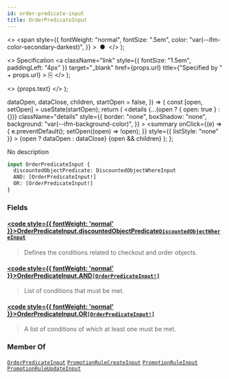 ```yaml
---
id: order-predicate-input
title: OrderPredicateInput
---
```


  <>
    <span
      style={{
        fontWeight: "normal",
        fontSize: ".5em",
        color: "var(--ifm-color-secondary-darkest)",
      }}
    >
      &nbsp;●&nbsp;
    </span>
  </>
);

  <>
    Specification
    <a
      className="link"
      style={{ fontSize: "1.5em", paddingLeft: "4px" }}
      target="\_blank"
      href={props.url}
      title={"Specified by " + props.url}
    >
      ⎘
    </a>
  </>
);

  <>
    <span className={props.class}>{props.text}</span>
  </>
);


  dataOpen,
  dataClose,
  children,
  startOpen = false,
}) => {
  const [open, setOpen] = useState(startOpen);
  return (
    <details
      {...(open ? { open: true } : {})}
      className="details"
      style={{
        border: "none",
        boxShadow: "none",
        background: "var(--ifm-background-color)",
      }}
    >
      <summary
        onClick={(e) => {
          e.preventDefault();
          setOpen((open) => !open);
        }}
        style={{ listStyle: "none" }}
      >
        {open ? dataOpen : dataClose}
      </summary>
      {open && children}
    </details>
  );
};

No description

```graphql
input OrderPredicateInput {
  discountedObjectPredicate: DiscountedObjectWhereInput
  AND: [OrderPredicateInput!]
  OR: [OrderPredicateInput!]
}
```

### Fields

#### [<code style={{ fontWeight: 'normal' }}>OrderPredicateInput.<b>discountedObjectPredicate</b></code>](#)<Bullet />[`DiscountedObjectWhereInput`](../../../api-reference/discounts/inputs/discounted-object-where-input) <Badge class="badge badge--secondary" text="input"/> <Badge class="badge badge--secondary" text="discounts"/>

> Defines the conditions related to checkout and order objects.

#### [<code style={{ fontWeight: 'normal' }}>OrderPredicateInput.<b>AND</b></code>](#)<Bullet />[`[OrderPredicateInput!]`](../../../api-reference/discounts/inputs/order-predicate-input) <Badge class="badge badge--secondary" text="list"/> <Badge class="badge badge--secondary" text="input"/> <Badge class="badge badge--secondary" text="discounts"/>

> List of conditions that must be met.

#### [<code style={{ fontWeight: 'normal' }}>OrderPredicateInput.<b>OR</b></code>](#)<Bullet />[`[OrderPredicateInput!]`](../../../api-reference/discounts/inputs/order-predicate-input) <Badge class="badge badge--secondary" text="list"/> <Badge class="badge badge--secondary" text="input"/> <Badge class="badge badge--secondary" text="discounts"/>

> A list of conditions of which at least one must be met.

### Member Of

[`OrderPredicateInput`](../../../api-reference/discounts/inputs/order-predicate-input) <Badge class="badge badge--secondary" text="input"/><Bullet />[`PromotionRuleCreateInput`](../../../api-reference/miscellaneous/inputs/promotion-rule-create-input) <Badge class="badge badge--secondary" text="input"/><Bullet />[`PromotionRuleInput`](../../../api-reference/discounts/inputs/promotion-rule-input) <Badge class="badge badge--secondary" text="input"/><Bullet />[`PromotionRuleUpdateInput`](../../../api-reference/miscellaneous/inputs/promotion-rule-update-input) <Badge class="badge badge--secondary" text="input"/>
